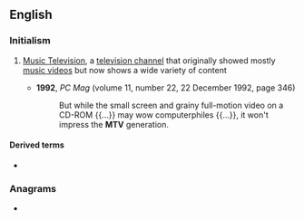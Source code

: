 ==English==
{{wikipedia}}

===Initialism===
{{rfc-header|Initialism}}
{{head|en|initialism}}

# {{lb|en|television}} [[w:MTV|Music Television]], a [[television channel]] that originally showed mostly [[music video]]s but now shows a wide variety of content
#* '''1992''', ''PC Mag'' (volume 11, number 22, 22 December 1992, page 346)
#*: But while the small screen and grainy full-motion video on a CD-ROM {{...}} may wow computerphiles {{...}}, it won't impress the '''MTV''' generation.

====Derived terms====
* {{l|en|MTV generation}}

===Anagrams===
* {{anagrams|en|MVT|mvt}}